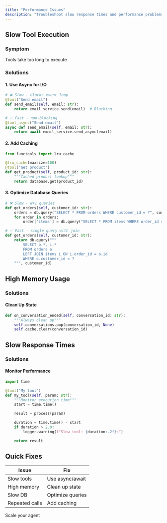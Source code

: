 ```yaml
---
title: "Performance Issues"
description: "Troubleshoot slow response times and performance problems."
---
```


## Slow Tool Execution

### Symptom
Tools take too long to execute

### Solutions

#### 1. Use Async for I/O

```python
# ❌ Slow - blocks event loop
@tool("Send email")
def send_email(self, email: str):
    return email_service.send(email)  # Blocking

# ✅ Fast - non-blocking
@tool_async("Send email")
async def send_email(self, email: str):
    return await email_service.send_async(email)
```

#### 2. Add Caching

```python
from functools import lru_cache

@lru_cache(maxsize=100)
@tool("Get product")
def get_product(self, product_id: str):
    """Cached product lookup"""
    return database.get(product_id)
```

#### 3. Optimize Database Queries

```python
# ❌ Slow - N+1 queries
def get_orders(self, customer_id: str):
    orders = db.query("SELECT * FROM orders WHERE customer_id = ?", customer_id)
    for order in orders:
        order['items'] = db.query("SELECT * FROM items WHERE order_id = ?", order['id'])

# ✅ Fast - single query with join
def get_orders(self, customer_id: str):
    return db.query("""
        SELECT o.*, i.*
        FROM orders o
        LEFT JOIN items i ON i.order_id = o.id
        WHERE o.customer_id = ?
    """, customer_id)
```

## High Memory Usage

### Solutions

#### Clean Up State

```python
def on_conversation_ended(self, conversation_id: str):
    """Always clean up"""
    self.conversations.pop(conversation_id, None)
    self.cache.clear(conversation_id)
```

## Slow Response Times

### Solutions

#### Monitor Performance

```python
import time

@tool("My tool")
def my_tool(self, param: str):
    """Monitor execution time"""
    start = time.time()

    result = process(param)

    duration = time.time() - start
    if duration > 2.0:
        logger.warning(f"Slow tool: {duration:.2f}s")

    return result
```

## Quick Fixes

| Issue | Fix |
|-------|-----|
| Slow tools | Use async/await |
| High memory | Clean up state |
| Slow DB | Optimize queries |
| Repeated calls | Add caching |

<Card title="Scaling" icon="chart-line" href="/guides/scaling">
  Scale your agent
</Card>

